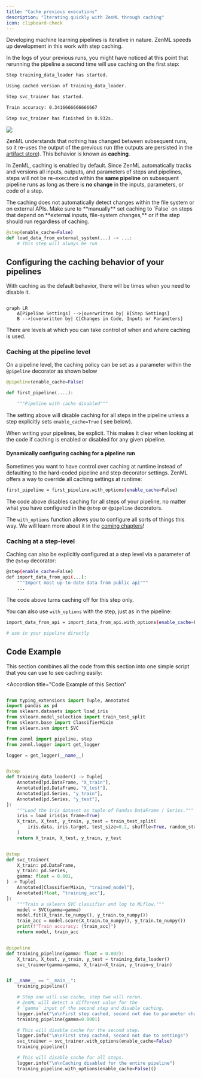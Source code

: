 ```yaml
---
title: "Cache previous executions"
description: "Iterating quickly with ZenML through caching"
icon: clipboard-check
---
```


Developing machine learning pipelines is iterative in nature. ZenML speeds up development in this work with step caching.

In the logs of your previous runs, you might have noticed at this point that rerunning the pipeline a second time will use caching on the first step:

```bash
Step training_data_loader has started.

Using cached version of training_data_loader.

Step svc_trainer has started.

Train accuracy: 0.3416666666666667

Step svc_trainer has finished in 0.932s.
```
<Frame caption="DAG of a cached pipeline run">
  <img src="/_assets/user-guide/starter-guide/FCachedDag.png" />
</Frame>

ZenML understands that nothing has changed between subsequent runs, so it re-uses the output of the previous run (the outputs are persisted in the [artifact store](/versions/0.66.0/stack-components/artifact-stores)). This behavior is known as **caching**.

In ZenML, caching is enabled by default. Since ZenML automatically tracks and versions all inputs, outputs, and parameters of steps and pipelines, steps will not be re-executed within the **same pipeline** on subsequent pipeline runs as long as there is **no change** in the inputs, parameters, or code of a step.

<Note>
The caching does not automatically detect changes within the file system or on external APIs. Make sure to **manually** set caching to `False` on steps that depend on **external inputs, file-system changes,** or if the step should run regardless of caching.

```py
@step(enable_cache=False)
def load_data_from_external_system(...) -> ...:
    # This step will always be run
```
</Note>

## Configuring the caching behavior of your pipelines

With caching as the default behavior, there will be times when you need to disable it.
```mermaid

graph LR
    A[Pipeline Settings] -->|overwritten by| B[Step Settings]
    B -->|overwritten by| C[Changes in Code, Inputs or Parameters]
```
There are levels at which you can take control of when and where caching is used.

### Caching at the pipeline level

On a pipeline level, the caching policy can be set as a parameter within the `@pipeline` decorator as shown below

```py
@pipeline(enable_cache=False)

def first_pipeline(....):

    """Pipeline with cache disabled"""
```

The setting above will disable caching for all steps in the pipeline unless a step explicitly sets `enable_cache=True` ( see below).

<Info>
When writing your pipelines, be explicit. This makes it clear when looking at the code if caching is enabled or disabled for any given pipeline.
</Info>

#### Dynamically configuring caching for a pipeline run

Sometimes you want to have control over caching at runtime instead of defaulting to the hard-coded pipeline and step decorator settings. ZenML offers a way to override all caching settings at runtime:

```bash
first_pipeline = first_pipeline.with_options(enable_cache=False)
```

The code above disables caching for all steps of your pipeline, no matter what you have configured in the `@step` or `@pipeline` decorators.

The `with_options` function allows you to configure all sorts of things this way. We will learn more about it in the [coming chapters](/versions/0.66.0/user-guide/production-guide/configure-pipeline)!

### Caching at a step-level

Caching can also be explicitly configured at a step level via a parameter of the `@step` decorator:

```Bash
@step(enable_cache=False)
def import_data_from_api(...):
    """Import most up-to-date data from public api"""
    ...
```

The code above turns caching off for this step only.

You can also use `with_options` with the step, just as in the pipeline:

```Bash
import_data_from_api = import_data_from_api.with_options(enable_cache=False)

# use in your pipeline directly
```

## Code Example

This section combines all the code from this section into one simple script that you can use to see caching easily:


<Accordion
    title="Code Example of this Section"
>
```py

from typing_extensions import Tuple, Annotated
import pandas as pd
from sklearn.datasets import load_iris
from sklearn.model_selection import train_test_split
from sklearn.base import ClassifierMixin
from sklearn.svm import SVC

from zenml import pipeline, step
from zenml.logger import get_logger

logger = get_logger(__name__)


@step
def training_data_loader() -> Tuple[
    Annotated[pd.DataFrame, "X_train"],
    Annotated[pd.DataFrame, "X_test"],
    Annotated[pd.Series, "y_train"],
    Annotated[pd.Series, "y_test"],
]:
    """Load the iris dataset as tuple of Pandas DataFrame / Series."""
    iris = load_iris(as_frame=True)
    X_train, X_test, y_train, y_test = train_test_split(
        iris.data, iris.target, test_size=0.2, shuffle=True, random_state=42
    )
    return X_train, X_test, y_train, y_test


@step
def svc_trainer(
    X_train: pd.DataFrame,
    y_train: pd.Series,
    gamma: float = 0.001,
) -> Tuple[
    Annotated[ClassifierMixin, "trained_model"],
    Annotated[float, "training_acc"],
]:
    """Train a sklearn SVC classifier and log to MLflow."""
    model = SVC(gamma=gamma)
    model.fit(X_train.to_numpy(), y_train.to_numpy())
    train_acc = model.score(X_train.to_numpy(), y_train.to_numpy())
    print(f"Train accuracy: {train_acc}")
    return model, train_acc


@pipeline
def training_pipeline(gamma: float = 0.002):
    X_train, X_test, y_train, y_test = training_data_loader()
    svc_trainer(gamma=gamma, X_train=X_train, y_train=y_train)


if __name__ == "__main__":
    training_pipeline()

    # Step one will use cache, step two will rerun.
    # ZenML will detect a different value for the
    # `gamma` input of the second step and disable caching.
    logger.info("\n\nFirst step cached, second not due to parameter change")
    training_pipeline(gamma=0.0001)

    # This will disable cache for the second step.
    logger.info("\n\nFirst step cached, second not due to settings")
    svc_trainer = svc_trainer.with_options(enable_cache=False)
    training_pipeline()

    # This will disable cache for all steps.
    logger.info("\n\nCaching disabled for the entire pipeline")
    training_pipeline.with_options(enable_cache=False)()
```
</Accordion>
